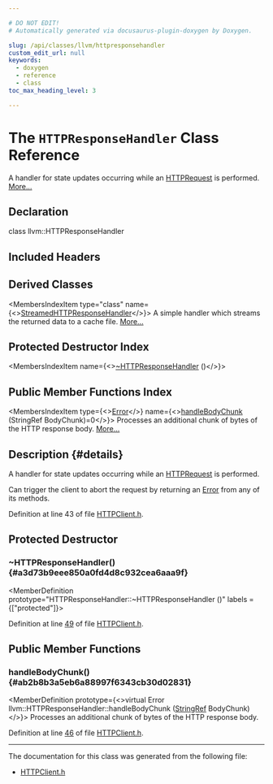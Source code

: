 ```yaml
---

# DO NOT EDIT!
# Automatically generated via docusaurus-plugin-doxygen by Doxygen.

slug: /api/classes/llvm/httpresponsehandler
custom_edit_url: null
keywords:
  - doxygen
  - reference
  - class
toc_max_heading_level: 3

---
```





# The `HTTPResponseHandler` Class Reference

<DoxygenPage pluginConfig={pluginConfig}>

A handler for state updates occurring while an <a href="/docs/api/structs/llvm/httprequest">HTTPRequest</a> is performed. <a href="#details">More...</a>

## Declaration

<CodeBlock>class llvm::HTTPResponseHandler</CodeBlock>

## Included Headers

<IncludesList>
<IncludesListItem
  filePath="llvm/Debuginfod/HTTPClient.h"
  permalink="/docs/api/files/include/include/llvm/include/llvm/debuginfod/httpclient-h"
  isLocal="true" />
</IncludesList>

## Derived Classes

<MembersIndex>

<MembersIndexItem
  type="class"
  name={<><a href="/docs/api/classes/llvm/anonymous-namespace-debuginfod-cpp-/streamedhttpresponsehandler">StreamedHTTPResponseHandler</a></>}>
A simple handler which streams the returned data to a cache file. <a href="/docs/api/classes/llvm/anonymous-namespace-debuginfod-cpp-/streamedhttpresponsehandler/#details">More...</a>
</MembersIndexItem>

</MembersIndex>

## Protected Destructor Index

<MembersIndex>

<MembersIndexItem
  name={<><a href="#a3d73b9eee850a0fd4d8c932cea6aaa9f">~HTTPResponseHandler</a> ()</>}>
</MembersIndexItem>

</MembersIndex>

## Public Member Functions Index

<MembersIndex>

<MembersIndexItem
  type={<><a href="/docs/api/classes/llvm/error">Error</a></>}
  name={<><a href="#ab2b8b3a5eb6a88997f6343cb30d02831">handleBodyChunk</a> (StringRef BodyChunk)=0</>}>
Processes an additional chunk of bytes of the HTTP response body. <a href="#ab2b8b3a5eb6a88997f6343cb30d02831">More...</a>
</MembersIndexItem>

</MembersIndex>

## Description {#details}

A handler for state updates occurring while an <a href="/docs/api/structs/llvm/httprequest">HTTPRequest</a> is performed.

Can trigger the client to abort the request by returning an <a href="/docs/api/classes/llvm/error">Error</a> from any of its methods.

Definition at line 43 of file <a href="/docs/api/files/include/include/llvm/include/llvm/debuginfod/httpclient-h">HTTPClient.h</a>.

<SectionDefinition>

## Protected Destructor

### ~HTTPResponseHandler() {#a3d73b9eee850a0fd4d8c932cea6aaa9f}

<MemberDefinition
  prototype="HTTPResponseHandler::~HTTPResponseHandler ()"
  labels = {["protected"]}>

Definition at line <a href="/docs/api/files/include/include/llvm/include/llvm/debuginfod/httpclient-h/#l00049">49</a> of file <a href="/docs/api/files/include/include/llvm/include/llvm/debuginfod/httpclient-h">HTTPClient.h</a>.
</MemberDefinition>

</SectionDefinition>

<SectionDefinition>

## Public Member Functions

### handleBodyChunk() {#ab2b8b3a5eb6a88997f6343cb30d02831}

<MemberDefinition
  prototype={<>virtual Error llvm::HTTPResponseHandler::handleBodyChunk (<a href="/docs/api/classes/llvm/stringref">StringRef</a> BodyChunk)</>}>
Processes an additional chunk of bytes of the HTTP response body.

Definition at line <a href="/docs/api/files/include/include/llvm/include/llvm/debuginfod/httpclient-h/#l00046">46</a> of file <a href="/docs/api/files/include/include/llvm/include/llvm/debuginfod/httpclient-h">HTTPClient.h</a>.
</MemberDefinition>

</SectionDefinition>

<hr/>

The documentation for this class was generated from the following file:

<ul>
<li><a href="/docs/api/files/include/include/llvm/include/llvm/debuginfod/httpclient-h">HTTPClient.h</a></li>
</ul>

</DoxygenPage>
